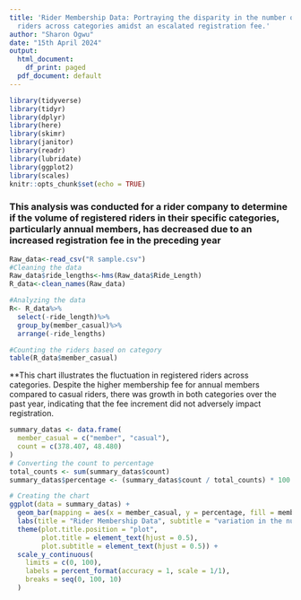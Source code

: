 ---
title: 'Rider Membership Data: Portraying the disparity in the number of registered
  riders across categories amidst an escalated registration fee.'
author: "Sharon Ogwu"
date: "15th April 2024"
output: 
  html_document:
    df_print: paged
  pdf_document: default
---

```{r setup, include=FALSE}
library(tidyverse)
library(tidyr)
library(dplyr)
library(here)
library(skimr)
library(janitor)
library(readr)
library(lubridate)
library(ggplot2)
library(scales)
knitr::opts_chunk$set(echo = TRUE)
```

### This analysis was conducted for a rider company to determine if the volume of registered riders in their specific categories, particularly annual members, has decreased due to an increased registration fee in the preceding year


```{r data}


Raw_data<-read_csv("R sample.csv")
#Cleaning the data
Raw_data$ride_lengths<-hms(Raw_data$Ride_Length)
R_data<-clean_names(Raw_data)

#Analyzing the data
R<- R_data%>%
  select(-ride_length)%>%
  group_by(member_casual)%>%
  arrange(-ride_lengths)

#Counting the riders based on category
table(R_data$member_casual)
```

**This chart illustrates the fluctuation in registered riders across categories. Despite the higher membership fee for annual members compared to casual riders, there was growth in both categories over the past year, indicating that the fee increment did not adversely impact registration.


```{r pressure, echo=FALSE}

      
summary_datas <- data.frame(
  member_casual = c("member", "casual"),
  count = c(378.407, 48.480)  
)
# Converting the count to percentage
total_counts <- sum(summary_datas$count)
summary_datas$percentage <- (summary_datas$count / total_counts) * 100

# Creating the chart
ggplot(data = summary_datas) +
  geom_bar(mapping = aes(x = member_casual, y = percentage, fill = member_casual), stat = "identity") +
  labs(title = "Rider Membership Data", subtitle = "variation in the number of registered riders based on category") +ylab("count of riders by category")+
  theme(plot.title.position = "plot",
        plot.title = element_text(hjust = 0.5),
        plot.subtitle = element_text(hjust = 0.5)) +
  scale_y_continuous(
    limits = c(0, 100),  
    labels = percent_format(accuracy = 1, scale = 1/1),
    breaks = seq(0, 100, 10)  
  )
```

